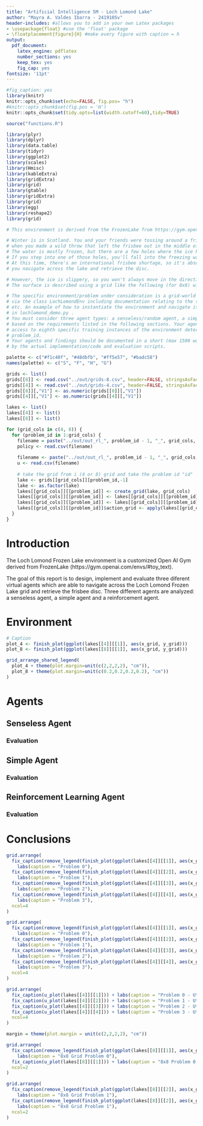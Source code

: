 ```yaml
---
title: "Artificial Intelligence 5M - Loch Lomond Lake"
author: "Mayra A. Valdes Ibarra - 2419105v"
header-includes: #allows you to add in your own Latex packages
- \usepackage{float} #use the 'float' package
- \floatplacement{figure}{H} #make every figure with caption = h    
output:
  pdf_document:
    latex_engine: pdflatex
    number_sections: yes
    keep_tex: yes
    fig_cap: yes
fontsize: '11pt'
---
```


```r
#fig_caption: yes
library(knitr)
knitr::opts_chunk$set(echo=FALSE, fig.pos= "h")
#knitr::opts_chunk$set(fig.pos = 'H')
knitr::opts_chunk$set(tidy.opts=list(width.cutoff=60),tidy=TRUE)

source("functions.R")
```

```r
library(plyr)
library(dplyr)
library(data.table)
library(tidyr)
library(ggplot2)
library(scales)
library(Hmisc)
library(kableExtra)
library(gridExtra)
library(grid)
library(gtable)
library(gridExtra)
library(grid)
library(egg)
library(reshape2)
library(grid)
```

```r
# This environment is derived from the FrozenLake from https://gym.openai.com/envs/#toy_text

# Winter is in Scotland. You and your friends were tossing around a frisbee at Loch Lomond
# when you made a wild throw that left the frisbee out in the middle of the lake.
# The water is mostly frozen, but there are a few holes where the ice has melted.
# If you step into one of those holes, you'll fall into the freezing water.
# At this time, there's an international frisbee shortage, so it's absolutely imperative that
# you navigate across the lake and retrieve the disc.

# However, the ice is slippery, so you won't always move in the direction you intend.
# The surface is described using a grid like the following (for 8x8) with a unknown `problem_id`:

# The specific environment/problem under consideration is a grid-world with a starting position (S), obstacles # (H) and a final goal (G). The task is to get from S to G. The environment is defined in uofgsocsai.py
# via the class LochLomondEnv including documentation relating to the setting, specific states, parameters
# etc. An example of how to instantiate the environment and navigate it using random actions is provided
# in lochlomond_demo.py .
# You must consider three agent types: a senseless/random agent, a simple agent and a reinforcement agent
# based on the requirements listed in the following sections. Your agents will be tested against other instances of the same problem type, i.e., you can not (successfully) hard-code the solution. You will have
# access to eighth specific training instances of the environment determined by the value of a single variable
# problem_id.
# Your agents and findings should be documented in a short (max 1500 word) technical report accompanied
# by the actual implementation/code and evaluation scripts.

```

```r
palette <- c("#f1c40f", "#48dbfb", "#ff5e57", "#badc58")
names(palette) <- c("S", "F", "H", "G")

grids <- list()
grids[[8]] <- read.csv("../out/grids-8.csv", header=FALSE, stringsAsFactors=FALSE, colClasses = c("character"))
grids[[4]] <- read.csv("../out/grids-4.csv", header=FALSE, stringsAsFactors=FALSE, colClasses = c("character"))
grids[[8]][,"V1"] <- as.numeric(grids[[8]][,"V1"])
grids[[4]][,"V1"] <- as.numeric(grids[[4]][,"V1"])

lakes <- list()
lakes[[4]] <- list()
lakes[[8]] <- list()

for (grid_cols in c(4, 8)) {
  for (problem_id in 1:grid_cols) {
    filename = paste("../out/out_rl_", problem_id - 1, "_", grid_cols, "_policy.csv", sep="")
    policy <- read.csv(filename)
    
    filename <- paste("../out/out_rl_", problem_id - 1, "_", grid_cols, "_u.csv", sep="")
    u <- read.csv(filename)
    
    # take the grid from i (4 or 8) grid and take the problem id "id"
    lake <- grids[[grid_cols]][problem_id,-1]
    lake <- as.factor(lake)
    lakes[[grid_cols]][[problem_id]] <- create_grid(lake, grid_cols)
    lakes[[grid_cols]][[problem_id]] <- lakes[[grid_cols]][[problem_id]] %>% left_join(policy, by=c("x", "y"))
    lakes[[grid_cols]][[problem_id]] <- lakes[[grid_cols]][[problem_id]] %>% left_join(u, by=c("x", "y"))
    lakes[[grid_cols]][[problem_id]]$action_grid <- apply(lakes[[grid_cols]][[problem_id]], 1, arrow_from_cell)
  }
}
```


# Introduction
The Loch Lomond Frozen Lake environment is a customized Open AI Gym derived from FrozenLake (https://gym.openai.com/envs/#toy_text).

The goal of this report is to design, implement and evaluate three diferent virtual agents which are able to navigate across the Loch Lomond Frozen Lake grid and retrieve the frisbee disc. Three different agents are analyzed: a senseless agent, a simple agent and a reinforcement agent. 

# Environment
```r
# Caption
plot_4 <- finish_plot(ggplot(lakes[[4]][[1]], aes(x_grid, y_grid)))
plot_8 <- finish_plot(ggplot(lakes[[8]][[1]], aes(x_grid, y_grid)))

grid_arrange_shared_legend(
  plot_4 + theme(plot.margin=unit(c(2,2,2,2), "cm")),
  plot_8 + theme(plot.margin=unit(c(0.2,0.2,0.2,0.2), "cm"))
)
```

# Agents
## Senseless Agent
### Evaluation
## Simple Agent
### Evaluation
## Reinforcement Learning Agent
### Evaluation

# Conclusions {#sec:con}

[^1]: Russell, Stuart J, and Peter Norvig. *Artificial Intelligence: A Modern Approach*. Englewood Cliffs, N.J: Prentice Hall, 1995. Print.


```r

grid.arrange(
  fix_caption(remove_legend(finish_plot(ggplot(lakes[[4]][[1]], aes(x_grid, y_grid))))) + 
    labs(caption = "Problem 0"),
  fix_caption(remove_legend(finish_plot(ggplot(lakes[[4]][[2]], aes(x_grid, y_grid))))) + 
    labs(caption = "Problem 1"),
  fix_caption(remove_legend(finish_plot(ggplot(lakes[[4]][[3]], aes(x_grid, y_grid))))) + 
    labs(caption = "Problem 2"),
  fix_caption(remove_legend(finish_plot(ggplot(lakes[[4]][[4]], aes(x_grid, y_grid))))) + 
    labs(caption = "Problem 3"),  
  ncol=4
)
```

```r

grid.arrange(
  fix_caption(remove_legend(finish_plot(ggplot(lakes[[4]][[1]], aes(x_grid, y_grid)), key="policy"))) + 
    labs(caption = "Problem 0"),
  fix_caption(remove_legend(finish_plot(ggplot(lakes[[4]][[2]], aes(x_grid, y_grid)), key="policy"))) + 
    labs(caption = "Problem 1"),
  fix_caption(remove_legend(finish_plot(ggplot(lakes[[4]][[3]], aes(x_grid, y_grid)), key="policy"))) + 
    labs(caption = "Problem 2"),
  fix_caption(remove_legend(finish_plot(ggplot(lakes[[4]][[4]], aes(x_grid, y_grid)), key="policy"))) + 
    labs(caption = "Problem 3"),  
  ncol=4
)
```

```r

grid.arrange(
  fix_caption(u_plot(lakes[[4]][[1]])) + labs(caption = "Problem 0 - Utilities Table"),
  fix_caption(u_plot(lakes[[4]][[2]])) + labs(caption = "Problem 1 - Utilities Table"),
  fix_caption(u_plot(lakes[[4]][[3]])) + labs(caption = "Problem 2 - Utilities Table"),
  fix_caption(u_plot(lakes[[4]][[4]])) + labs(caption = "Problem 3 - Utilities Table"),
  ncol=4
)
```

```r
margin = theme(plot.margin = unit(c(2,2,2,2), "cm"))

grid.arrange(
  fix_caption(remove_legend(finish_plot(ggplot(lakes[[8]][[1]], aes(x_grid, y_grid))))) + 
    labs(caption = "8x8 Grid Problem 0"),
  fix_caption(u_plot(lakes[[8]][[1]])) + labs(caption = "8x8 Problem 0 - Utilities Table"),
  ncol=2
)

grid.arrange(
  fix_caption(remove_legend(finish_plot(ggplot(lakes[[8]][[2]], aes(x_grid, y_grid)), key="policy"))) + 
    labs(caption = "8x8 Grid Problem 1"),
  fix_caption(remove_legend(finish_plot(ggplot(lakes[[8]][[2]], aes(x_grid, y_grid)), key="policy"))) + 
    labs(caption = "8x8 Grid Problem 1"),  
  ncol=2
)

```

